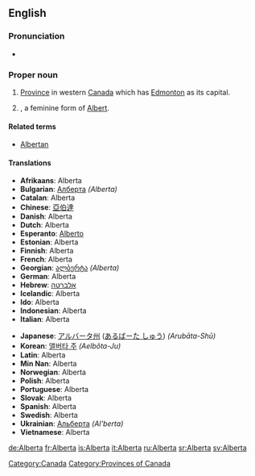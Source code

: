 {{wikipedia}}
==English==

===Pronunciation===
* {{audio|en-ca-Alberta.ogg|Audio (CA)}}

===Proper noun===
{{en-proper noun}}

# [[province|Province]] in western [[Canada]] which has [[Edmonton]] as its capital.
# {{given name|female}}, a feminine form of [[Albert]].

====Related terms====
* [[Albertan]]

====Translations====
{{trans-top|province}}<!--languages from A to I go here-->
* '''Afrikaans''': Alberta
* '''Bulgarian''': [[Алберта]] ''(Alberta)''
* '''Catalan''': Alberta
* '''Chinese''': [[亞伯達]]
* '''Danish''': Alberta
* '''Dutch''': Alberta
* '''Esperanto''': [[Alberto]]
* '''Estonian''': Alberta
* '''Finnish''': Alberta
* '''French''': Alberta {{f}}
* '''Georgian''': [[ალბერტა]] ''(Alberta)''
* '''German''': Alberta
* '''Hebrew''': [[אלברטה]]
* '''Icelandic''': Alberta
* '''Ido''': Alberta
* '''Indonesian''': Alberta
* '''Italian''': Alberta
{{trans-mid}}<!--languages from J to Z go here-->
* '''Japanese''': [[アルバータ州]] ([[あるばーた しゅう]]) ''(Arubāta-Shū)''
* '''Korean''': [[앨버타 주]] ''(Aelbŏta-Ju)''
* '''Latin''': Alberta
* '''Min Nan''': Alberta
* '''Norwegian''': Alberta
* '''Polish''': Alberta
* '''Portuguese''': Alberta
* '''Slovak''': Alberta
* '''Spanish''': Alberta
* '''Swedish''': Alberta
* '''Ukrainian''': [[Альберта]] ''(Al'berta)''
* '''Vietnamese''': Alberta
{{trans-bottom}}

[[Category:Canada]]
[[Category:Provinces of Canada]]

[[de:Alberta]]
[[fr:Alberta]]
[[is:Alberta]]
[[it:Alberta]]
[[ru:Alberta]]
[[sr:Alberta]]
[[sv:Alberta]]